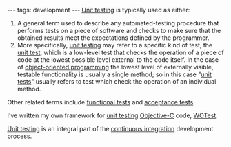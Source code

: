 ---
tags: development
---
[[Unit testing]] is typically used as either:

# A general term used to describe any automated-testing procedure that performs tests on a piece of software and checks to make sure that the obtained results meet the expectations defined by the programmer.
# More specifically, [[unit testing]] may refer to a specific kind of test, the [[unit test]], which is a low-level test that checks the operation of a piece of code at the lowest possible level external to the code itself. In the case of [[object-oriented programming]] the lowest level of externally visible, testable functionality is usually a single method; so in this case "[[unit tests]]" usually refers to test which check the operation of an individual method.

Other related terms include [[functional tests]] and [[acceptance tests]].

I've written my own framework for [[unit testing]] [[Objective-C]] code, [[WOTest]].

[[Unit testing]] is an integral part of the [[continuous integration]] development process.
